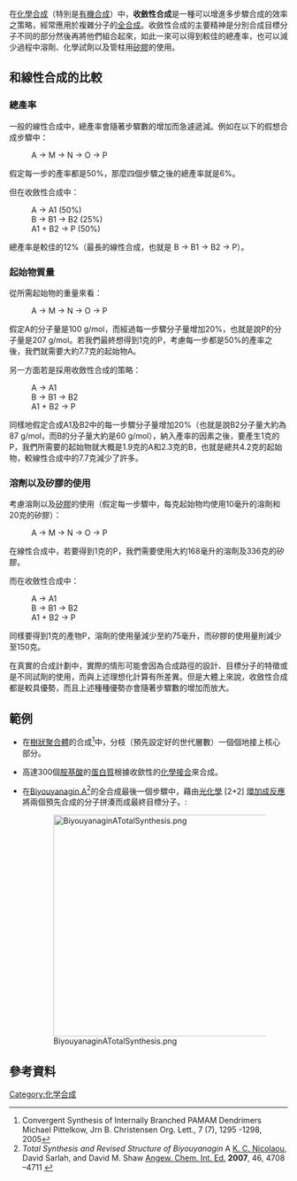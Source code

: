在[[化學合成|化學合成]]（特別是[[有機合成|有機合成]]）中，'''收斂性合成'''是一種可以增進多步驟合成的效率之策略，經常應用於複雜分子的[[全合成|全合成]]。收斂性合成的主要精神是分別合成目標分子不同的部分然後再將他們組合起來，如此一來可以得到較佳的總產率，也可以減少過程中溶劑、化學試劑以及管柱用[[矽膠|矽膠]]的使用。

==和線性合成的比較==

===總產率===
一般的線性合成中，總產率會隨著步驟數的增加而急遽遞減。例如在以下的假想合成步驟中：

:A → M → N → O → P

假定每一步的產率都是50%，那麼四個步驟之後的總產率就是6%。

但在收斂性合成中：

:A → A1 (50%)
:B → B1 → B2 (25%)
:A1 + B2 → P (50%)

總產率是較佳的12%（最長的線性合成，也就是 B → B1 → B2 → P）。

===起始物質量===
從所需起始物的重量來看：

:A → M → N → O → P

假定A的分子量是100 g/mol，而經過每一步驟分子量增加20%，也就是說P的分子量是207 g/mol。若我們最終想得到1克的P，考慮每一步都是50%的產率之後，我們就需要大約7.7克的起始物A。

另一方面若是採用收斂性合成的策略：

:A → A1
:B → B1 → B2
:A1 + B2 → P

同樣地假定合成A1及B2中的每一步驟分子量增加20%（也就是說B2分子量大約為87 g/mol，而B的分子量大約是60 g/mol），納入產率的因素之後，要產生1克的P，我們所需要的起始物就大概是1.9克的A和2.3克的B，也就是總共4.2克的起始物，較線性合成中的7.7克減少了許多。

===溶劑以及矽膠的使用===
考慮溶劑以及[[矽膠|矽膠]]的使用（假定每一步驟中，每克起始物均使用10毫升的溶劑和20克的矽膠）：

:A → M → N → O → P

在線性合成中，若要得到1克的P，我們需要使用大約168毫升的溶劑及336克的矽膠。

而在收斂性合成中：

:A → A1
:B → B1 → B2
:A1 + B2 → P

同樣要得到1克的產物P，溶劑的使用量減少至約75毫升，而矽膠的使用量則減少至150克。

在真實的合成計劃中，實際的情形可能會因為合成路徑的設計、目標分子的特徵或是不同試劑的使用，而與上述理想化計算有所差異。但是大體上來說，收斂性合成都是較具優勢，而且上述種種優勢亦會隨著步驟數的增加而放大。

==範例==

*在[[樹狀聚合體|樹狀聚合體]]的合成<ref>Convergent Synthesis of Internally Branched PAMAM Dendrimers  Michael Pittelkow,  Jrn B. Christensen Org. Lett., 7 (7), 1295 -1298, 2005</ref>中，分枝（預先設定好的世代層數）一個個地接上核心部分。

*高達300個[[胺基酸|胺基酸]]的[[蛋白質|蛋白質]]根據收歛性的[[化學接合|化學接合]]來合成。

*在[[Biyouyanagin_A|Biyouyanagin A]]<ref>''Total Synthesis and Revised Structure of Biyouyanagin'' A [[K._C._Nicolaou|K. C. Nicolaou]], David Sarlah, and David M. Shaw [[Angew._Chem._Int._Ed.|Angew. Chem. Int. Ed.]] '''2007''', 46, 4708 –4711 {{DOI|10.1002/anie.200701552}}</ref>的全合成最後一個步驟中，藉由[[光化學|光化學]] [2+2] [[環加成反應|環加成反應]]將兩個預先合成的分子拼湊而成最終目標分子。:
:[[Image:BiyouyanaginATotalSynthesis.png|400px]]

== 參考資料 ==
{{reflist}}
{{化學合成法}}
[[Category:化学合成|Category:化学合成]]